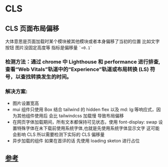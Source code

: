 # CLS

## CLS 页面布局偏移

大体意思是页面加载时某个模块被其他模块或者本身偏移了当初的位置 比如文字 按钮 图片没固定高度等
指标是偏移量 `` `<0.1` ``

### 检测方法：通过 chrome 中 Lighthouse 和 performance 进行排查, 查看“Web Vitals”轨道中的“Experience”轨道或布局转换 (LS) 符号，以查找转换发生的时间。

### 解决方案:

- 图片设置宽高
- mui 组件只使用 Box 结合 tailwind 的 hidden flex 以及 md: lg:等响应式，因为其他组件使用后 会比 tailwindcss 加载慢 导致布局偏移
- 在网页字体加载期间，所有文本都保持可见状态，使用 font-display: swap 设置特殊字体在未下载前使用系统字体,也就是先使用系统字体显示文字 这可能会影响 CLS 所以需要检测下实际的 CLS 偏移量
- 异步加载的组件 如果在首评的话 先使用 loading sketon 进行占位

## [参考](https://www.semrush.com/blog/what-is-cls/?kw=&cmp=AA_SRCH_DSA_Blog_EN&label=dsa_pagefeed&Network=g&Device=c&utm_content=622582344887&kwid=dsa-1754979150845&cmpid=18361936995&agpid=141795398095&BU=Core&extid=60114129467&adpos=&gclid=Cj0KCQjw2cWgBhDYARIsALggUhpvqrSI48hMUz1oiCfjeXi1PeAH7ArOHkWRSfy7kk4qPOa541wqQ9UaAoV2EALw_wcB)

